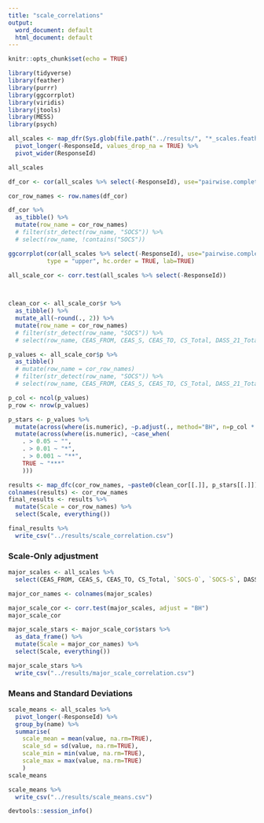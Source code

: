 ```yaml
---
title: "scale_correlations"
output:
  word_document: default
  html_document: default
---
```


```r
knitr::opts_chunk$set(echo = TRUE)
```

```r
library(tidyverse)
library(feather)
library(purrr)
library(ggcorrplot)
library(viridis)
library(jtools)
library(MESS)
library(psych)
```

```r
all_scales <- map_dfr(Sys.glob(file.path("../results/", "*_scales.feather")), read_feather) %>% 
  pivot_longer(-ResponseId, values_drop_na = TRUE) %>% 
  pivot_wider(ResponseId)

all_scales
```

```r
df_cor <- cor(all_scales %>% select(-ResponseId), use="pairwise.complete.obs", method="spearman")

cor_row_names <- row.names(df_cor)

df_cor %>% 
  as_tibble() %>% 
  mutate(row_name = cor_row_names)
  # filter(str_detect(row_name, "SOCS")) %>% 
  # select(row_name, !contains("SOCS"))
```

```r
ggcorrplot(cor(all_scales %>% select(-ResponseId), use="pairwise.complete.obs", method="spearman"),
           type = "upper", hc.order = TRUE, lab=TRUE)
```

```r
all_scale_cor <- corr.test(all_scales %>% select(-ResponseId))
  


clean_cor <- all_scale_cor$r %>% 
  as_tibble() %>% 
  mutate_all(~round(., 2)) %>% 
  mutate(row_name = cor_row_names)
  # filter(str_detect(row_name, "SOCS")) %>% 
  # select(row_name, CEAS_FROM, CEAS_S, CEAS_TO, CS_Total, DASS_21_Total, ECR_Total, FFMQ_Total, PBIS, SCS_Positive = Positive, SCS_Negative = Negative)
```

```r
p_values <- all_scale_cor$p %>% 
  as_tibble() 
  # mutate(row_name = cor_row_names)
  # filter(str_detect(row_name, "SOCS")) %>% 
  # select(row_name, CEAS_FROM, CEAS_S, CEAS_TO, CS_Total, DASS_21_Total, ECR_Total, FFMQ_Total, PBIS, SCS_Positive = Positive, SCS_Negative = Negative)

p_col <- ncol(p_values)
p_row <- nrow(p_values)

p_stars <- p_values %>% 
  mutate(across(where(is.numeric), ~p.adjust(., method="BH", n=p_col * p_row))) %>% 
  mutate(across(where(is.numeric), ~case_when(
    . > 0.05 ~ "",
    . > 0.01 ~ "*",
    . > 0.001 ~ "**",
    TRUE ~ "***"
    )))
```

```r
results <- map_dfc(cor_row_names, ~paste0(clean_cor[[.]], p_stars[[.]]))
colnames(results) <- cor_row_names
final_results <- results %>% 
  mutate(Scale = cor_row_names) %>% 
  select(Scale, everything())
```

```r
final_results %>% 
  write_csv("../results/scale_correlation.csv")
```

### Scale-Only adjustment

```r
major_scales <- all_scales %>% 
  select(CEAS_FROM, CEAS_S, CEAS_TO, CS_Total, `SOCS-O`, `SOCS-S`, DASS_21_Total, ECR_Total, FFMQ_Total, SCS_Negative = Negative, SCS_Positive = Positive, WEMWBS)

major_cor_names <- colnames(major_scales)

```

```r
major_scale_cor <- corr.test(major_scales, adjust = "BH")
major_scale_cor
```

```r
major_scale_stars <- major_scale_cor$stars %>% 
  as_data_frame() %>% 
  mutate(Scale = major_cor_names) %>% 
  select(Scale, everything())
```

```r
major_scale_stars %>% 
  write_csv("../results/major_scale_correlation.csv")
```

### Means and Standard Deviations

```r
scale_means <- all_scales %>% 
  pivot_longer(-ResponseId) %>% 
  group_by(name) %>% 
  summarise(
    scale_mean = mean(value, na.rm=TRUE),
    scale_sd = sd(value, na.rm=TRUE),
    scale_min = min(value, na.rm=TRUE),
    scale_max = max(value, na.rm=TRUE)
    )
scale_means
```

```r
scale_means %>% 
  write_csv("../results/scale_means.csv")
```

```r
devtools::session_info()
```
